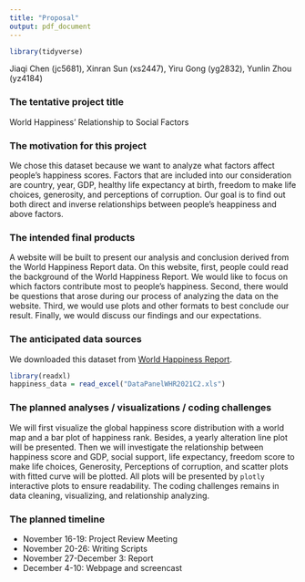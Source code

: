 ```yaml
---
title: "Proposal"
output: pdf_document
---
```


```r
library(tidyverse)
```

Jiaqi Chen (jc5681),
Xinran Sun (xs2447),
Yiru Gong (yg2832),
Yunlin Zhou (yz4184)

### The tentative project title

World Happiness' Relationship to Social Factors

### The motivation for this project

We chose this dataset because we want to analyze what factors affect people's happiness scores. Factors that are included into our consideration are country, year, GDP, healthy life expectancy at birth, freedom to make life choices, generosity, and perceptions of corruption. Our goal is to find out both direct and inverse relationships between people's heappiness and above factors. 

### The intended final products

A website will be built to present our analysis and conclusion derived from the World Happiness Report data. On this website, first, people could read the background of the World Happiness Report. We would like to focus on which factors contribute most to people’s happiness. Second, there would be questions that arose during our process of analyzing the data on the website.  Third, we would use plots and other formats to best conclude our result. Finally, we would discuss our findings and our expectations. 

### The anticipated data sources

We downloaded this dataset from [World Happiness Report](https://worldhappiness.report/ed/2021/#appendices-and-data).

```r
library(readxl)
happiness_data = read_excel("DataPanelWHR2021C2.xls")
```

### The planned analyses / visualizations / coding challenges

We will first visualize the global happiness score distribution with a world map and a bar plot of happiness rank. Besides, a yearly alteration line plot will be presented. Then we will investigate the relationship between happiness score and GDP, social support, life expectancy, freedom score to make life choices, Generosity, Perceptions of corruption, and scatter plots with fitted curve will be plotted. All plots will be presented by `plotly` interactive plots to ensure readability. The coding challenges remains in data cleaning, visualizing, and relationship analyzing.

### The planned timeline

* November 16-19: Project Review Meeting
* November 20-26: Writing Scripts
* November 27-December 3: Report
* December 4-10: Webpage and screencast
